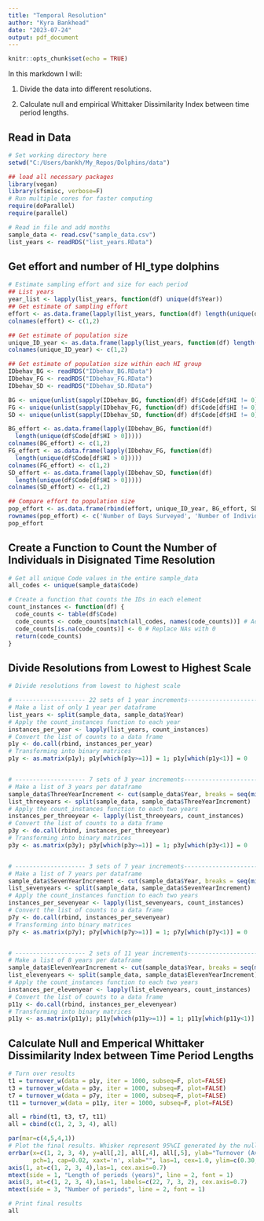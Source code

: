 ```yaml
---
title: "Temporal Resolution"
author: "Kyra Bankhead"
date: "2023-07-24"
output: pdf_document
---
```


```r
knitr::opts_chunk$set(echo = TRUE)
```

In this markdown I will:

1. Divide the data into different resolutions.

2. Calculate null and empirical Whittaker Dissimilarity Index between time period lengths.

## Read in Data 

```r
# Set working directory here
setwd("C:/Users/bankh/My_Repos/Dolphins/data")

## load all necessary packages
library(vegan)  
library(sfsmisc, verbose=F)
# Run multiple cores for faster computing
require(doParallel)
require(parallel)

# Read in file and add months
sample_data <- read.csv("sample_data.csv")
list_years <- readRDS("list_years.RData")


```


## Get effort and number of HI_type dolphins

```r

# Estimate sampling effort and size for each period
## List years
year_list <- lapply(list_years, function(df) unique(df$Year))
## Get estimate of sampling effort
effort <- as.data.frame(lapply(list_years, function(df) length(unique(df$Date))))
colnames(effort) <- c(1,2)

## Get estimate of population size
unique_ID_year <- as.data.frame(lapply(list_years, function(df) length(unique(df$Code))))
colnames(unique_ID_year) <- c(1,2)

## Get estimate of population size within each HI group
IDbehav_BG <- readRDS("IDbehav_BG.RData")
IDbehav_FG <- readRDS("IDbehav_FG.RData")
IDbehav_SD <- readRDS("IDbehav_SD.RData")

BG <- unique(unlist(sapply(IDbehav_BG, function(df) df$Code[df$HI != 0])))
FG <- unique(unlist(sapply(IDbehav_FG, function(df) df$Code[df$HI != 0])))
SD <- unique(unlist(sapply(IDbehav_SD, function(df) df$Code[df$HI != 0])))

BG_effort <- as.data.frame(lapply(IDbehav_BG, function(df) 
  length(unique(df$Code[df$HI > 0]))))
colnames(BG_effort) <- c(1,2)
FG_effort <- as.data.frame(lapply(IDbehav_FG, function(df) 
  length(unique(df$Code[df$HI > 0]))))
colnames(FG_effort) <- c(1,2)
SD_effort <- as.data.frame(lapply(IDbehav_SD, function(df) 
  length(unique(df$Code[df$HI > 0]))))
colnames(SD_effort) <- c(1,2)

## Compare effort to population size
pop_effort <- as.data.frame(rbind(effort, unique_ID_year, BG_effort, SD_effort, FG_effort)) # Days per year and pop size per year
rownames(pop_effort) <- c('Number of Days Surveyed', 'Number of Individuals', 'Beggars', 'Scavengers/Depredators', 'Fixed Gear Interactors')
pop_effort


```

## Create a Function to Count the Number of Individuals in Disignated Time Resolution

```r

# Get all unique Code values in the entire sample_data
all_codes <- unique(sample_data$Code)

# Create a function that counts the IDs in each element
count_instances <- function(df) {
  code_counts <- table(df$Code)
  code_counts <- code_counts[match(all_codes, names(code_counts))] # Add codes to table even if they aren't in that time period
  code_counts[is.na(code_counts)] <- 0 # Replace NAs with 0
  return(code_counts)
}

```


## Divide Resolutions from Lowest to Highest Scale

```r

# Divide resolutions from lowest to highest scale

# -------------------- 22 sets of 1 year increments----------------------------
# Make a list of only 1 year per dataframe
list_years <- split(sample_data, sample_data$Year)
# Apply the count_instances function to each year
instances_per_year <- lapply(list_years, count_instances)
# Convert the list of counts to a data frame
p1y <- do.call(rbind, instances_per_year)
# Transforming into binary matrices
p1y <- as.matrix(p1y); p1y[which(p1y>=1)] = 1; p1y[which(p1y<1)] = 0


# -------------------- 7 sets of 3 year increments----------------------------
# Make a list of 3 years per dataframe
sample_data$ThreeYearIncrement <- cut(sample_data$Year, breaks = seq(min(sample_data$Year), max(sample_data$Year) + 3, by = 3), labels = FALSE)
list_threeyears <- split(sample_data, sample_data$ThreeYearIncrement)
# Apply the count_instances function to each two years
instances_per_threeyear <- lapply(list_threeyears, count_instances)
# Convert the list of counts to a data frame
p3y <- do.call(rbind, instances_per_threeyear)
# Transforming into binary matrices
p3y <- as.matrix(p3y); p3y[which(p3y>=1)] = 1; p3y[which(p3y<1)] = 0


# -------------------- 3 sets of 7 year increments----------------------------
# Make a list of 7 years per dataframe
sample_data$SevenYearIncrement <- cut(sample_data$Year, breaks = seq(min(sample_data$Year), max(sample_data$Year) + 7, by = 7), labels = FALSE)
list_sevenyears <- split(sample_data, sample_data$SevenYearIncrement)
# Apply the count_instances function to each two years
instances_per_sevenyear <- lapply(list_sevenyears, count_instances)
# Convert the list of counts to a data frame
p7y <- do.call(rbind, instances_per_sevenyear)
# Transforming into binary matrices
p7y <- as.matrix(p7y); p7y[which(p7y>=1)] = 1; p7y[which(p7y<1)] = 0


# -------------------- 2 sets of 11 year increments----------------------------
# Make a list of 8 years per dataframe
sample_data$ElevenYearIncrement <- cut(sample_data$Year, breaks = seq(min(sample_data$Year), max(sample_data$Year) + 11, by = 11), labels = FALSE)
list_elevenyears <- split(sample_data, sample_data$ElevenYearIncrement)
# Apply the count_instances function to each two years
instances_per_elevenyear <- lapply(list_elevenyears, count_instances)
# Convert the list of counts to a data frame
p11y <- do.call(rbind, instances_per_elevenyear)
# Transforming into binary matrices
p11y <- as.matrix(p11y); p11y[which(p11y>=1)] = 1; p11y[which(p11y<1)] = 0


```


## Calculate Null and Emperical Whittaker Dissimilarity Index between Time Period Lengths

```r

# Turn over results
t1 = turnover_w(data = p1y, iter = 1000, subseq=F, plot=FALSE)
t3 = turnover_w(data = p3y, iter = 1000, subseq=F, plot=FALSE)
t7 = turnover_w(data = p7y, iter = 1000, subseq=F, plot=FALSE)
t11 = turnover_w(data = p11y, iter = 1000, subseq=F, plot=FALSE)

all = rbind(t1, t3, t7, t11)
all = cbind(c(1, 2, 3, 4), all)

par(mar=c(4,5,4,1))
# Plot the final results. Whisker represent 95%CI generated by the null model. X-axis represent the number of periods and their respective lengths
errbar(x=c(1, 2, 3, 4), y=all[,2], all[,4], all[,5], ylab="Turnover (Averaged Whittaker Dissimilarity)", 
       pch=1, cap=0.02, xaxt='n', xlab="", las=1, cex=1.0, ylim=c(0.30,0.70), xlim=c(1,8), cex.axis=0.8)
axis(1, at=c(1, 2, 3, 4),las=1, cex.axis=0.7)
mtext(side = 1, "Length of periods (years)", line = 2, font = 1)
axis(3, at=c(1, 2, 3, 4),las=1, labels=c(22, 7, 3, 2), cex.axis=0.7)
mtext(side = 3, "Number of periods", line = 2, font = 1)

# Print final results
all


```

